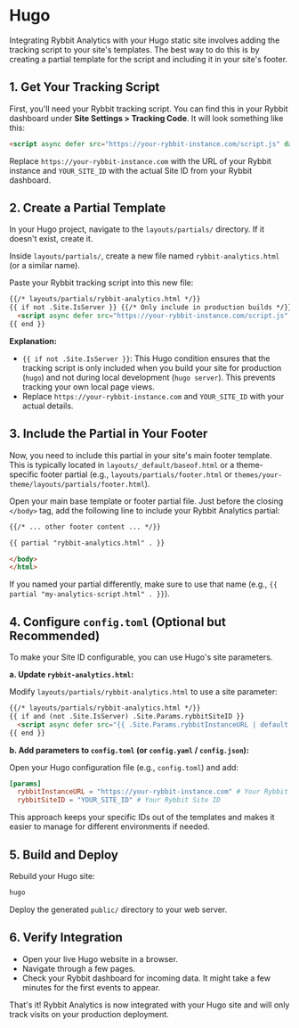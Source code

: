 # Hugo

Integrating Rybbit Analytics with your Hugo static site involves adding the tracking script to your site's templates. The best way to do this is by creating a partial template for the script and including it in your site's footer.

## 1. Get Your Tracking Script

First, you'll need your Rybbit tracking script. You can find this in your Rybbit dashboard under **Site Settings > Tracking Code**. It will look something like this:

```html
<script async defer src="https://your-rybbit-instance.com/script.js" data-site-id="YOUR_SITE_ID"></script>
```

Replace `https://your-rybbit-instance.com` with the URL of your Rybbit instance and `YOUR_SITE_ID` with the actual Site ID from your Rybbit dashboard.

## 2. Create a Partial Template

In your Hugo project, navigate to the `layouts/partials/` directory. If it doesn't exist, create it.

Inside `layouts/partials/`, create a new file named `rybbit-analytics.html` (or a similar name).

Paste your Rybbit tracking script into this new file:

```html
{{/* layouts/partials/rybbit-analytics.html */}}
{{ if not .Site.IsServer }} {{/* Only include in production builds */}}
  <script async defer src="https://your-rybbit-instance.com/script.js" data-site-id="YOUR_SITE_ID"></script>
{{ end }}
```

**Explanation:**
- `{{ if not .Site.IsServer }}`: This Hugo condition ensures that the tracking script is only included when you build your site for production (`hugo`) and not during local development (`hugo server`). This prevents tracking your own local page views.
- Replace `https://your-rybbit-instance.com` and `YOUR_SITE_ID` with your actual details.

## 3. Include the Partial in Your Footer

Now, you need to include this partial in your site's main footer template. This is typically located in `layouts/_default/baseof.html` or a theme-specific footer partial (e.g., `layouts/partials/footer.html` or `themes/your-theme/layouts/partials/footer.html`).

Open your main base template or footer partial file. Just before the closing `</body>` tag, add the following line to include your Rybbit Analytics partial:

```html
{{/* ... other footer content ... */}}

{{ partial "rybbit-analytics.html" . }}

</body>
</html>
```

If you named your partial differently, make sure to use that name (e.g., `{{ partial "my-analytics-script.html" . }}`).

## 4. Configure `config.toml` (Optional but Recommended)

To make your Site ID configurable, you can use Hugo's site parameters.

**a. Update `rybbit-analytics.html`:**

Modify `layouts/partials/rybbit-analytics.html` to use a site parameter:

```html
{{/* layouts/partials/rybbit-analytics.html */}}
{{ if and (not .Site.IsServer) .Site.Params.rybbitSiteID }}
  <script async defer src="{{ .Site.Params.rybbitInstanceURL | default "https://your-rybbit-instance.com" }}/script.js" data-site-id="{{ .Site.Params.rybbitSiteID }}"></script>
{{ end }}
```

**b. Add parameters to `config.toml` (or `config.yaml` / `config.json`):**

Open your Hugo configuration file (e.g., `config.toml`) and add:

```toml
[params]
  rybbitInstanceURL = "https://your-rybbit-instance.com" # Your Rybbit instance URL
  rybbitSiteID = "YOUR_SITE_ID" # Your Rybbit Site ID
```

This approach keeps your specific IDs out of the templates and makes it easier to manage for different environments if needed.

## 5. Build and Deploy

Rebuild your Hugo site:

```bash
hugo
```

Deploy the generated `public/` directory to your web server.

## 6. Verify Integration

- Open your live Hugo website in a browser.
- Navigate through a few pages.
- Check your Rybbit dashboard for incoming data. It might take a few minutes for the first events to appear.

That's it! Rybbit Analytics is now integrated with your Hugo site and will only track visits on your production deployment.